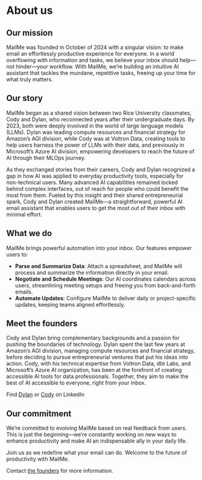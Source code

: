 # About us

## Our mission

MailMe was founded in October of 2024 with a singular vision: to make email an effortlessly productive experience for everyone. In a world overflowing with information and tasks, we believe your inbox should help—not hinder—your workflow. With MailMe, we’re building an intuitive AI assistant that tackles the mundane, repetitive tasks, freeing up your time for what truly matters.

## Our story

MailMe began as a shared vision between two Rice University classmates, Cody and Dylan, who reconnected years after their undergraduate days. By 2023, both were deeply involved in the world of large language models (LLMs). Dylan was leading compute resources and financial strategy for Amazon’s AGI division, while Cody was at Voltron Data, creating tools to help users harness the power of LLMs with their data, and previously in Microsoft's Azure AI division, empowering developers to reach the future of AI through their MLOps journey.

As they exchanged stories from their careers, Cody and Dylan recognized a gap in how AI was applied to everyday productivity tools, especially for non-technical users. Many advanced AI capabilities remained locked behind complex interfaces, out of reach for people who could benefit the most from them. Fueled by this insight and their shared entrepreneurial spark, Cody and Dylan created MailMe—a straightforward, powerful AI email assistant that enables users to get the most out of their inbox with minimal effort.

## What we do

MailMe brings powerful automation into your inbox. Our features empower users to:

- **Parse and Summarize Data**: Attach a spreadsheet, and MailMe will process and summarize the information directly in your email.
- **Negotiate and Schedule Meetings**: Our AI coordinates calendars across users, streamlining meeting setups and freeing you from back-and-forth emails.
- **Automate Updates**: Configure MailMe to deliver daily or project-specific updates, keeping teams aligned effortlessly.

## Meet the founders

Cody and Dylan bring complementary backgrounds and a passion for pushing the boundaries of technology. Dylan spent the last few years at Amazon’s AGI division, managing compute resources and financial strategy, before deciding to pursue entrepreneurial ventures that put his ideas into action. Cody, with his technical expertise from Voltron Data, dbt Labs, and Microsoft's Azure AI organization, has been at the forefront of creating accessible AI tools for data professionals. Together, they aim to make the best of AI accessible to everyone, right from your inbox.

Find [Dylan](https://www.linkedin.com/in/dylan-jones-710370118/) or [Cody](https://www.linkedin.com/in/codydkdc/) on LinkedIn

## Our commitment

We’re committed to evolving MailMe based on real feedback from users. This is just the beginning—we’re constantly working on new ways to enhance productivity and make AI an indispensable ally in your daily life.

Join us as we redefine what your email can do. Welcome to the future of productivity with MailMe.

Contact [the founders](mailto:founders@getmailme.com ) for more information.
